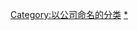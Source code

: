 {{Wikipedia category|hidden=yes|container=yes}}
{{Eponymous category}}
[[Category:以公司命名的分类|Category:以公司命名的分类]]
[[Category:各行业公司|*]]